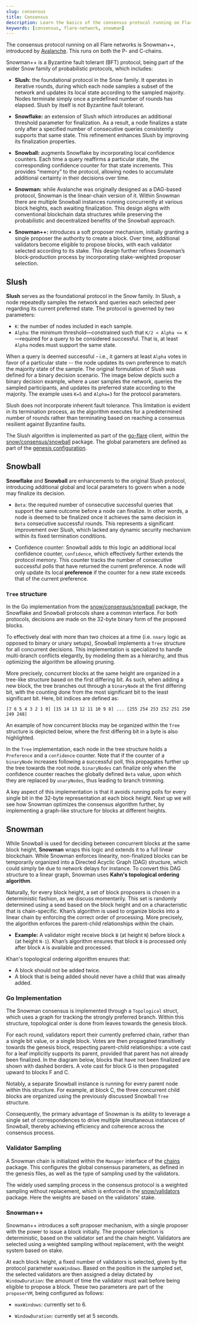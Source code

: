 ```yaml
---
slug: consensus
title: Consensus
description: Learn the basics of the consensus protocol running on Flare.
keywords: [consensus, flare-network, snowman]
---
```



The consensus protocol running on all Flare networks is Snowman++, introduced by [Avalanche](https://docs.avax.network).
This runs on both the P- and C-chains.

<div style={{ textAlign: "center", margin: "30px 0" }}>
  <ThemedImage
    alt="Snow Family of Consensus Protocols"
    sources={{
      light: useBaseUrl("img/consensus/consensus_light.svg"),
      dark: useBaseUrl("img/consensus/consensus_dark.svg"),
    }}
  />
</div>

Snowman++ is a Byzantine fault tolerant (BFT) protocol, being part of the wider Snow family of probabilistic protocols, which includes:

- **Slush:** the foundational protocol in the Snow family.
  It operates in iterative rounds, during which each node samples a subset of the network and updates its local state according to the sampled majority.
  Nodes terminate simply once a predefined number of rounds has elapsed.
  Slush by itself is not Byzantine fault tolerant.

- **Snowflake:** an extension of Slush which introduces an additional threshold parameter for finalization.
  As a result, a node finalizes a state only after a specified number of consecutive queries consistently supports that same state.
  This refinement enhances Slush by improving its finalization properties.

- **Snowball:** augments Snowflake by incorporating local confidence counters.
  Each time a query reaffirms a particular state, the corresponding confidence counter for that state increments.
  This provides “memory” to the protocol, allowing nodes to accumulate additional certainty in their decisions over time.

- **Snowman:** while Avalanche was originally designed as a DAG-based protocol, Snowman is the linear-chain version of it.
  Within Snowman there are multiple Snowball instances running concurrently at various block heights, each awaiting finalization.
  This design aligns with conventional blockchain data structures while preserving the probabilistic and decentralized benefits of the Snowball approach.

- **Snowman++:** introduces a soft proposer mechanism, initially granting a single proposer the authority to create a block.
  Over time, additional validators become eligible to propose blocks, with each validator selected according to its stake.
  This design further refines Snowman’s block-production process by incorporating stake-weighted proposer selection.

## Slush

**Slush** serves as the foundational protocol in the Snow family.
In Slush, a node repeatedly samples the network and queries each selected peer regarding its current preferred state.
The protocol is governed by two parameters:

- `K`: the number of nodes included in each sample.
- `Alpha`: the minimum threshold—constrained such that `K/2 < Alpha <= K`—required for a query to be considered successful.
  That is, at least `Alpha` nodes must support the same state.

When a query is deemed successful - i.e., it garners at least `Alpha` votes in favor of a particular state -- the node updates its own preference to match the majority state of the sample.
The original formulation of Slush was defined for a binary decision scenario.
The image below depicts such a binary decision example, where a user samples the network, queries the sampled participants, and updates its preferred state according to the majority.
The example uses `K=5` and `Alpha=3` for the protocol parameters.

<div style={{ textAlign: "center", margin: "30px 0" }}>
  <ThemedImage
    style={{ width: "80%" }}
    alt="Slush Sampling Example"
    sources={{
      light: useBaseUrl("img/consensus/slush_light.svg"),
      dark: useBaseUrl("img/consensus/slush_dark.svg"),
    }}
  />
</div>

Slush does not incorporate inherent fault tolerance.
This limitation is evident in its termination process, as the algorithm executes for a predetermined number of rounds rather than terminating based on reaching a consensus resilient against Byzantine faults.

The Slush algorithm is implemented as part of the [go-flare](https://github.com/flare-foundation/go-flare) client, within the [snow/consensus/snowball](https://github.com/flare-foundation/go-flare/tree/main/avalanchego/snow/consensus/snowball) package.
The global parameters are defined as part of the [genesis configuration](https://github.com/flare-foundation/go-flare/tree/main/avalanchego/genesis).

## Snowball

**Snowflake** and **Snowball** are enhancements to the original Slush protocol, introducing additional global and local parameters to govern when a node may finalize its decision.

- `Beta`: the required number of consecutive successful queries that support the same outcome before a node can finalize.
  In other words, a node is deemed to be finalized once it achieves the same decision in `Beta` consecutive successful rounds.
  This represents a significant improvement over Slush, which lacked any dynamic security mechanism within its fixed termination conditions.

- Confidence counter: Snowball adds to this logic an additional local confidence counter, `confidence`, which effectively further extends the protocol memory.
  This counter tracks the number of consecutive successful polls that have returned the current preference.
  A node will only update its local **preference** if the counter for a new state exceeds that of the current preference.

### `Tree` structure

In the Go implementation from the [snow/consensus/snowball](https://github.com/flare-foundation/go-flare/tree/main/avalanchego/snow/consensus/snowball) package, the Snowflake and Snowball protocols share a common interface.
For both protocols, decisions are made on the 32-byte binary form of the proposed blocks.

To effectively deal with more than two choices at a time (i.e. `nnary` logic as opposed to binary or unary setups), Snowball implements a `Tree` structure for all concurrent decisions.
This implementation is specialized to handle multi-branch conflicts elegantly, by modeling them as a hierarchy, and thus optimizing the algorithm be allowing pruning.

More precisely, concurrent blocks at the same height are organized in a tree-like structure based on the first differing bit.
As such, when adding a new block, the tree branches out through a `binaryNode` at the first differing bit, with the counting done from the most significant bit to the least significant bit.
Here, bit indices are defined as:

```plaintext
[7 6 5 4 3 2 1 0] [15 14 13 12 11 10 9 8] ... [255 254 253 252 251 250 249 248]
```

An example of how concurrent blocks may be organized within the `Tree` structure is depicted below, where the first differing bit in a byte is also highlighted.

<div style={{ textAlign: "center", margin: "30px 0" }}>
  <ThemedImage
    style={{ width: "50%" }}
    alt="Snowball Tree Implementation"
    sources={{
      light: useBaseUrl("img/consensus/snowball_tree_light.svg"),
      dark: useBaseUrl("img/consensus/snowball_tree_dark.svg"),
    }}
  />
</div>

In the `Tree` implementation, each node in the tree structure holds a `Preference` and a `confidence` counter.
Note that if the counter of a `binaryNode` increases following a successful poll, this propagates further up the tree towards the root node.
`binaryNodes` can finalize only when the confidence counter reaches the globally defined `Beta` value, upon which they are replaced by `unaryNodes`, thus leading to branch trimming.

A key aspect of this implementation is that it avoids running polls for every single bit in the 32-byte representation at each block height.
Next up we will see how Snowman optimizes the consensus algorithm further, by implementing a graph-like structure for blocks at different heights.

## Snowman

While Snowball is used for deciding between concurrent blocks at the same block height, **Snowman** wraps this logic and extends it to a full linear blockchain.
While Snowman enforces linearity, non-finalized blocks can be temporarily organized into a Directed Acyclic Graph (DAG) structure, which could simply be due to network delays for instance.
To convert this DAG structure to a linear graph, Snowman uses **Kahn's topological ordering algorithm**.

Naturally, for every block height, a set of block proposers is chosen in a deterministic fashion, as we discuss momentarily.
This set is randomly determined using a seed based on the block height and on a characteristic that is chain-specific.
Khan’s algorithm is used to organize blocks into a linear chain by enforcing the correct order of processing.
More precisely, the algorithm enforces the parent-child relationships within the chain.

- **Example:** A validator might receive block `B` (at height `N`) before block `A` (at height `N-1`).
  Khan’s algorithm ensures that block `B` is processed only after block `A` is available and processed.

Khan's topological ordering algorithm ensures that:

- A block should not be added twice.
- A block that is being added should never have a child that was already added.

### Go Implementation

The Snowman consensus is implemented through a `Topological` struct, which uses a graph for tracking the strongly preferred branch.
Within this structure, topological order is done from leaves towards the genesis block.

For each round, validators report their currently preferred chain, rather than a single bit value, or a single block.
Votes are then propagated transitively towards the genesis block, respecting parent-child relationships: a vote cast for a leaf implicitly supports its parent, provided that parent has not already been finalized.
In the diagram below, blocks that have not been finalized are shown with dashed borders.
A vote cast for block G is then propagated upward to blocks F and C.

<div style={{ textAlign: "center", margin: "30px 0" }}>
  <ThemedImage
    style={{ width: "50%" }}
    alt="Snowman Topological Structure"
    sources={{
      light: useBaseUrl("img/consensus/topological_light.svg"),
      dark: useBaseUrl("img/consensus/topological_dark.svg"),
    }}
  />
</div>

Notably, a separate Snowball instance is running for every parent node within this structure.
For example, at block C, the three concurrent child blocks are organized using the previously discussed Snowball `Tree` structure.

Consequently, the primary advantage of Snowman is its ability to leverage a single set of correspondences to drive multiple simultaneous instances of Snowball, thereby achieving efficiency and coherence across the consensus process.


### Validator Sampling

A Snowman chain is initialized within the `Manager` interface of the [chains](https://github.com/flare-foundation/go-flare/tree/main/avalanchego/chains) package.
This configures the global consensus parameters, as defined in the genesis files, as well as the type of sampling used by the validators.

The widely used sampling process in the consensus protocol is a weighted sampling without replacement, which is enforced in the [snow/validators](https://github.com/flare-foundation/go-flare/tree/main/avalanchego/snow/validators) package.
Here the weights are based on the validators' stake.

### Snowman++

Snowman++ introduces a soft proposer mechanism, with a single proposer with the power to issue a block initially.
The proposer selection is deterministic, based on the validator set and the chain height.
Validators are selected using a weighted sampling without replacement, with the weight system based on stake.

At each block height, a fixed number of validators is selected, given by the protocol parameter `maxWindows`.
Based on the position in the sampled set, the selected validators are then assigned a delay dictated by `WindowDuration`: the amount of time the validator must wait before being eligible to propose a block.
These two parameters are part of the `proposerVM`, being configured as follows:

- `maxWindows`: currently set to 6.

- `WindowDuration`: currently set at 5 seconds.

<div style={{ textAlign: "center", margin: "30px 0" }}>
  <ThemedImage
    style={{ width: "60%" }}
    alt="Snowman++ Block Proposer Mechanism"
    sources={{
      light: useBaseUrl("img/consensus/snowman_light.svg"),
      dark: useBaseUrl("img/consensus/snowman_dark.svg"),
    }}
  />
</div>
